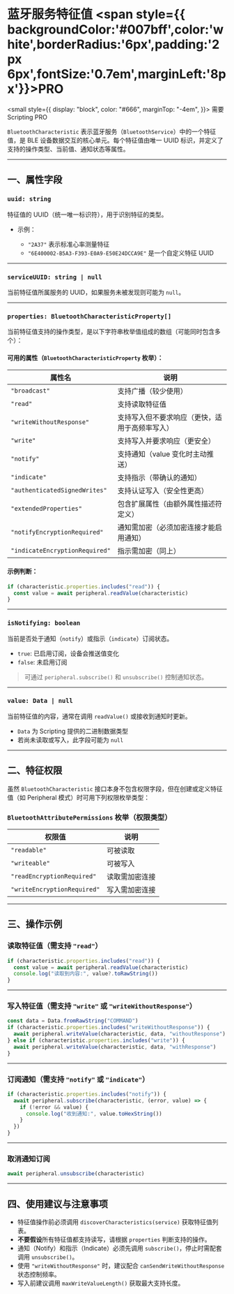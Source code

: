 # 蓝牙服务特征值 <span style={{ backgroundColor:'#007bff',color:'white',borderRadius:'6px',padding:'2px 6px',fontSize:'0.7em',marginLeft:'8px'}}>PRO</span>

<small
  style={{
    display: "block",
    color: "#666",
    marginTop: "-4em",
  }}>
  需要 Scripting PRO
</small>

`BluetoothCharacteristic` 表示蓝牙服务（`BluetoothService`）中的一个特征值，是 BLE 设备数据交互的核心单元。每个特征值由唯一 UUID 标识，并定义了支持的操作类型、当前值、通知状态等属性。

---

## 一、属性字段

### `uuid: string`

特征值的 UUID（统一唯一标识符），用于识别特征的类型。

* 示例：

  * `"2A37"` 表示标准心率测量特征
  * `"6E400002-B5A3-F393-E0A9-E50E24DCCA9E"` 是一个自定义特征 UUID

---

### `serviceUUID: string | null`

当前特征值所属服务的 UUID，如果服务未被发现则可能为 `null`。

---

### `properties: BluetoothCharacteristicProperty[]`

当前特征值支持的操作类型，是以下字符串枚举值组成的数组（可能同时包含多个）：

#### 可用的属性（`BluetoothCharacteristicProperty` 枚举）：

| 属性名                            | 说明                      |
| ------------------------------ | ----------------------- |
| `"broadcast"`                  | 支持广播（较少使用）              |
| `"read"`                       | 支持读取特征值                 |
| `"writeWithoutResponse"`       | 支持写入但不要求响应（更快，适用于高频率写入） |
| `"write"`                      | 支持写入并要求响应（更安全）          |
| `"notify"`                     | 支持通知（value 变化时主动推送）     |
| `"indicate"`                   | 支持指示（带确认的通知）            |
| `"authenticatedSignedWrites"`  | 支持认证写入（安全性更高）           |
| `"extendedProperties"`         | 包含扩展属性（由额外属性描述符定义）      |
| `"notifyEncryptionRequired"`   | 通知需加密（必须加密连接才能启用通知）     |
| `"indicateEncryptionRequired"` | 指示需加密（同上）               |

#### 示例判断：

```ts
if (characteristic.properties.includes("read")) {
  const value = await peripheral.readValue(characteristic)
}
```

---

### `isNotifying: boolean`

当前是否处于通知（`notify`）或指示（`indicate`）订阅状态。

* `true`: 已启用订阅，设备会推送值变化
* `false`: 未启用订阅

> 可通过 `peripheral.subscribe()` 和 `unsubscribe()` 控制通知状态。

---

### `value: Data | null`

当前特征值的内容，通常在调用 `readValue()` 或接收到通知时更新。

* `Data` 为 Scripting 提供的二进制数据类型
* 若尚未读取或写入，此字段可能为 `null`

---

## 二、特征权限

虽然 `BluetoothCharacteristic` 接口本身不包含权限字段，但在创建或定义特征值（如 Peripheral 模式）时可用下列权限枚举类型：

### `BluetoothAttributePermissions` 枚举（权限类型）

| 权限值                         | 说明      |
| --------------------------- | ------- |
| `"readable"`                | 可被读取    |
| `"writeable"`               | 可被写入    |
| `"readEncryptionRequired"`  | 读取需加密连接 |
| `"writeEncryptionRequired"` | 写入需加密连接 |

---

## 三、操作示例

### 读取特征值（需支持 `"read"`）

```ts
if (characteristic.properties.includes("read")) {
  const value = await peripheral.readValue(characteristic)
  console.log("读取到内容:", value?.toRawString())
}
```

---

### 写入特征值（需支持 `"write"` 或 `"writeWithoutResponse"`）

```ts
const data = Data.fromRawString("COMMAND")
if (characteristic.properties.includes("writeWithoutResponse")) {
  await peripheral.writeValue(characteristic, data, "withoutResponse")
} else if (characteristic.properties.includes("write")) {
  await peripheral.writeValue(characteristic, data, "withResponse")
}
```

---

### 订阅通知（需支持 `"notify"` 或 `"indicate"`）

```ts
if (characteristic.properties.includes("notify")) {
  await peripheral.subscribe(characteristic, (error, value) => {
    if (!error && value) {
      console.log("收到通知:", value.toHexString())
    }
  })
}
```

---

### 取消通知订阅

```ts
await peripheral.unsubscribe(characteristic)
```

---

## 四、使用建议与注意事项

* 特征值操作前必须调用 `discoverCharacteristics(service)` 获取特征值列表。
* **不要假设**所有特征值都支持读写，请根据 `properties` 判断支持的操作。
* 通知（Notify）和指示（Indicate）必须先调用 `subscribe()`，停止时需配套调用 `unsubscribe()`。
* 使用 `"writeWithoutResponse"` 时，建议配合 `canSendWriteWithoutResponse` 状态控制频率。
* 写入前建议调用 `maxWriteValueLength()` 获取最大支持长度。
